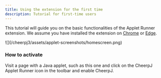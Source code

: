 ```yaml
---
title: Using the extension for the first time
description: Tutorial for first-time users
---
```


This tutorial will guide you on the basic functionalities of the Applet Runner extension. We assume you have installed the extension on [Chrome](/cheerpj-applet-runner/getting-started/install-chrome) or [Edge](/cheerpj-applet-runner/getting-started/install-edge).

<div class="mx-24">![](/cheerpj3/assets/applet-screenshots/homescreen.png)</div>

### How to activate

Visit a page with a Java applet, such as this one and click on the CheerpJ Applet Runner icon in the toolbar and enable CheerpJ.
